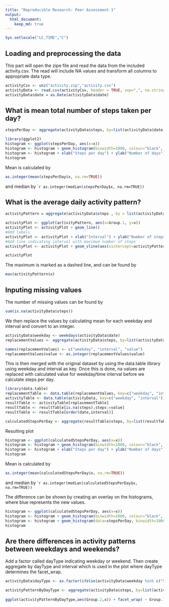 ```yaml
---
title: "Reproducible Research: Peer Assessment 1"
output: 
  html_document:
    keep_md: true
---
```


```r
Sys.setlocale("LC_TIME","C")
```

## Loading and preprocessing the data
This part will open the zipe file and read the data from the included activity.csv. The read will include NA values and transform all columns to appropriate data type.

```r
activityCsv <- unz("activity.zip","activity.csv")
activityData <- read.csv(activityCsv, header = TRUE, sep=",", na.strings="NA" )
activityData$date = as.Date(activityData$date)
```


## What is mean total number of steps taken per day?
```r
stepsPerDay <- aggregate(activityData$steps, by=list(activityData$date), FUN=sum, na.RM=TRUE)

library(ggplot2)
histogram <- ggplot(stepsPerDay, aes(x=x))
histogram <- histogram + geom_histogram(binwidth=1000, colour="black", fill="lightblue")
histogram <- histogram + xlab("Steps per day") + ylab("Number of days") + ggtitle("Histogram of steps per day")
histogram
```

Mean is calculated by  
```r
as.integer(mean(stepsPerDay$x, na.rm=TRUE)) 
```

and median by
````r
as.integer(median(stepsPerDay$x, na.rm=TRUE))
```

## What is the average daily activity pattern?
```r
activityPattern = aggregate(activityData$steps , by = list(activityData$interval), FUN = mean, na.rm=TRUE)  

activityPlot <- ggplot(activityPattern, aes(x=Group.1, y=x)) 
activityPlot <- activityPlot + geom_line()
#Add labels
activityPlot <- activityPlot + xlab("Interval") + ylab("Number of steps") + ggtitle("Time series plot") 
#Add line indicating interval with maximum number of steps
activityPlot <- activityPlot + geom_vline(aes(xintercept=activityPattern[which.max(activityPattern$x),]$Group.1), colour="red", linetype="dashed")

activityPlot
```

The maximum is marked as a dashed line, and can be found by  
```r
max(activityPattern$x)
```

## Inputing missing values
The number of missing values can be found by
```r
sum(is.na(activityData$steps))
```

We then replace the values by calculating mean for each weekday and interval and convert to an integer.
```r
activityData$weekday <- weekdays(activityData$date)
replacementValues <- aggregate(activityData$steps, by=list(activityData$weekday, activityData$interval), FUN=mean, na.rm=TRUE)

names(replacementValues) <- c("weekday", "interval", "value")
replacementValues$value <- as.integer(replacementValues$value)
```

 This is then merged with the original dataset by using the data.table library using weekday and interval as key. Once this is done, na values are replaced with calculated value for weekday/time interval before we calculate steps per day. 
```r
library(data.table)
replacementTable <- data.table(replacementValues, key=c("weekday", "interval"))
activityTable <- data.table(activityData, key=c("weekday", "interval"))
resultTable <- activityTable[replacementTable]
resultTable <- resultTable[is.na(steps),steps:=value]
resultTable <- resultTable[order(date,interval)]

calculatedStepsPerDay <- aggregate(resultTable$steps, by=list(resultTable$date), FUN=sum, na.RM=TRUE)
```

Resulting plot 
```r
histogram <- ggplot(calculatedStepsPerDay, aes(x=x))
histogram <- histogram + geom_histogram(binwidth=1000, colour="black", fill="lightblue")
histogram <- histogram + xlab("Steps per day") + ylab("Number of days") + ggtitle("Histogram of calculated steps per day")
histogram
```

Mean is calculated by  
```r
as.integer(mean(calculatedStepsPerDay$x, na.rm=TRUE)) 
```

and median by
````r
as.integer(median(calculatedStepsPerDay$x, na.rm=TRUE))
```

The difference can be shown by creating an overlay on the histograms, where blue represents the new values. 
```r
histogram <- ggplot(calculatedStepsPerDay, aes(x=x))
histogram <- histogram + geom_histogram(binwidth=1000, colour="black", fill="blue", alpha="0.2")
histogram <- histogram + geom_histogram(data=stepsPerDay, binwidth=1000, colour="black", fill="red", alpha="0.2")
histogram
```

## Are there differences in activity patterns between weekdays and weekends?

Add a factor called dayType indicating weekday or weekend. Then create aggregate by dayType and interval which is used in the plot where dayType determines the facet_wrap. 
```r
activityData$dayType <- as.factor(ifelse(activityData$weekday %in% c("Saturday", "Sunday"),"Weekend", "Weekday"))

activityPatternByDayType <- aggregate(activityData$steps, by=list(activityData$dayType, activityData$interval), FUN=mean, na.rm=TRUE)
  
ggplot(activityPatternByDayType,aes(Group.2,x)) + facet_wrap( ~ Group.1, ncol=1) + geom_line(colour="blue") + xlab("Interval") + ylab("Number of steps")
```

